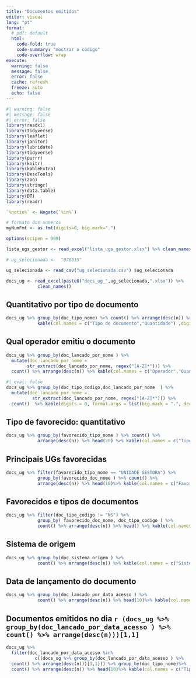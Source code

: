```yaml
---
title: "Documentos emitidos"
editor: visual
lang: "pt"
format:
  # pdf: default
  html:
    code-fold: true
    code-summary: "mostrar o código"
    code-overflow: wrap
execute:
  warning: false
  message: false
  error: false
  cache: refresh
  freeze: auto
  echo: false
---
```


```r
#| warning: false
#| message: false
#| error: false
library(readxl)
library(tidyverse)
library(leaflet)
library(janitor)
library(lubridate)
library(tidyverse)
library(purrr)
library(knitr)
library(kableExtra)
library(DescTools)
library(zoo)
library(stringr)
library(data.table)
library(DT)
library(readr)
```

```r
`%notin%` <- Negate(`%in%`)

# formato dos numeros
myNumFmt <- as.fmt(digits=0, big.mark=".")

options(scipen = 999)
```

```r
lista_ugs_gestor <- read_excel("lista_ugs_gestor.xlsx") %>% clean_names()
```

```r
# ug_selecionada <-  "070015"

ug_selecionada <- read_csv("ug_selecionada.csv") $ug_selecionada
```

```r
docs_ug <- read_excel(paste0("docs_ug_",ug_selecionada,".xlsx")) %>%
            clean_names()
```

## Quantitativo por tipo de documento

```r
docs_ug %>% group_by(doc_tipo_nome) %>% count() %>% arrange(desc(n)) %>%
            kable(col.names = c("Tipo de documento","Quantidade") ,digits = 0, format.args = list(big.mark = ".", decimal.mark = ","))
```

## Qual operador emitiu o documento

```r
docs_ug %>% group_by(doc_lancado_por_nome ) %>% 
  mutate(doc_lancado_por_nome = 
        str_extract(doc_lancado_por_nome, regex("[A-Z]*"))) %>%
  count() %>% arrange(desc(n)) %>% kable(col.names = c("Operador","Quantidade") ,digits = 0, format.args = list(big.mark = ".", decimal.mark = ","))
```

```r
#| eval: false
docs_ug %>% group_by(doc_tipo_codigo,doc_lancado_por_nome  ) %>%
  mutate(doc_lancado_por_nome =
          str_extract(doc_lancado_por_nome, regex("[A-Z]*"))) %>%
  count()  %>% kable(digits = 0, format.args = list(big.mark = ".", decimal.mark = ","))
```

## Tipo de favorecido: quantitativo

```r
docs_ug %>% group_by(favorecido_tipo_nome ) %>% count() %>%
            arrange(desc(n)) %>% head(20) %>% kable(col.names = c("Tipo de favorecido","Quantidade") ,digits = 0, format.args = list(big.mark = ".", decimal.mark = ","))
```

## Principais UGs favorecidas

```r
docs_ug %>% filter(favorecido_tipo_nome == "UNIDADE GESTORA") %>%
            group_by(favorecido_doc_nome ) %>% count() %>%
            arrange(desc(n)) %>% head(10)%>% kable(col.names = c("Favorecido","Quantidade") ,digits = 0, format.args = list(big.mark = ".", decimal.mark = ","))
```

## Favorecidos e tipos de documentos

```r
docs_ug %>% filter(doc_tipo_codigo != "NS") %>%
            group_by( favorecido_doc_nome, doc_tipo_codigo ) %>%
            count() %>% arrange(desc(n)) %>% head() %>% kable(col.names = c("Favorecido", "Tipo de documento","Quantidade") ,digits = 0, format.args = list(big.mark = ".", decimal.mark = ","))
```

## Sistema de origem

```r
docs_ug %>% group_by(doc_sistema_origem ) %>%
            count() %>% arrange(desc(n)) %>% kable(col.names = c("Sistema de origem","Quantidade") ,digits = 0, format.args = list(big.mark = ".", decimal.mark = ","))
```

## Data de lançamento do documento

```r
docs_ug %>% group_by(doc_lancado_por_data_acesso ) %>%
            count() %>% arrange(desc(n)) %>% head(10)%>% kable(col.names = c("Data de lançamento","Quantidade") ,digits = 0, format.args = list(big.mark = ".", decimal.mark = ","))
```

## Documentos emitidos no dia `r (docs_ug %>% group_by(doc_lancado_por_data_acesso ) %>% count() %>% arrange(desc(n)))[1,1]`

```r
docs_ug %>%
  filter(doc_lancado_por_data_acesso %in% 
           c((docs_ug %>% group_by(doc_lancado_por_data_acesso ) %>%
  count() %>% arrange(desc(n)))[1,1])) %>% group_by(doc_tipo_nome)%>%
  count() %>% arrange(desc(n)) %>% head(10)%>% kable(col.names = c("Tipo de documento","Quantidade") ,digits = 0, format.args = list(big.mark = ".", decimal.mark = ","))
```
